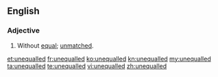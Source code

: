 ==English==
===Adjective===
{{en-adj}}
# Without [[equal]]; [[unmatched]].

[[et:unequalled]]
[[fr:unequalled]]
[[ko:unequalled]]
[[kn:unequalled]]
[[my:unequalled]]
[[ta:unequalled]]
[[te:unequalled]]
[[vi:unequalled]]
[[zh:unequalled]]